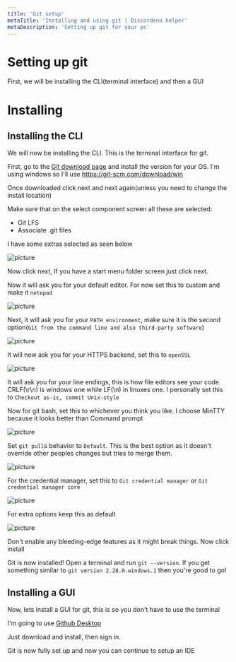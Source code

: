 ```yaml
---
title: 'Git setup'
metaTitle: 'Installing and using git | Discordeno helper'
metaDescription: 'Setting up git for your pc'
---
```


# Setting up git

First, we will be installing the CLI(terminal interface) and then a GUI

# Installing

## Installing the CLI

We will now be installing the CLI. This is the terminal interface for git.

First, go to the [Git download page](https://git-scm.com/downloads) and install the version for your OS. I'm using windows so I'll use <https://git-scm.com/download/win>

Once downloaded click next and next again(unless you need to change the install location)

Make sure that on the select component screen all these are selected:

- Git LFS
- Associate .git files

I have some extras selected as seen below

![picture](https://i.imgur.com/5VG67xw.png)

Now click next, If you have a start menu folder screen just click next.

Now it will ask you for your default editor. For now set this to custom and make it `notepad`

![picture](https://i.imgur.com/tiR6YFC.png)

Next, it will ask you for your `PATH environment`, make sure it is the second option(`Git from the command line and also third-party software`)

![picture](https://i.imgur.com/4ul0tMV.png)

It will now ask you for your HTTPS backend, set this to `openSSL`

![picture](https://i.imgur.com/hIGarS7.png)

It will ask you for your line endings, this is how file editors see your code. CRLF(\r\n) is windows one while LF(\n) in linuxes one. I personally set this to `Checkout as-is, commit Unix-style`

Now for git bash, set this to whichever you think you like. I choose MinTTY because it looks better than Command prompt

![picture](https://i.imgur.com/zPpzMf7.png)

Set `git pull`s behavior to `Default`. This is the best option as it doesn't override other peoples changes but tries to merge them.

![picture](https://i.imgur.com/ULk8Pdn.png)

For the credential manager, set this to `Git credential manager` or `Git credential manager core`

![picture](https://i.imgur.com/bgR3VgD.png)

For extra options keep this as default

![picture](https://i.imgur.com/xtPq3dM.png)

Don't enable any bleeding-edge features as it might break things. Now click install

Git is now installed! Open a terminal and run `git --version`. If you get something similar to `git version 2.28.0.windows.1` then you're good to go!

## Installing a GUI

Now, lets install a GUI for git, this is so you don't have to use the terminal

I'm going to use [Github Desktop](https://desktop.github.com/)

Just download and install, then sign in.

Git is now fully set up and now you can continue to setup an IDE
